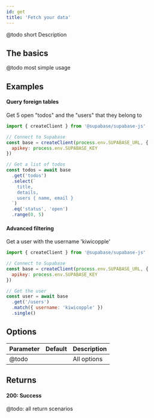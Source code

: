 ```yaml
---
id: get
title: 'Fetch your data'
---
```


@todo short Description

## The basics

@todo most simple usage


## Examples

#### Query foreign tables

Get 5 open "todos" and the "users" that they belong to
```js
import { createClient } from '@supabase/supabase-js'

// Connect to Supabase
const base = createClient(process.env.SUPABASE_URL, { 
  apikey: process.env.SUPABASE_KEY
})

// Get a list of todos
const todos = await base
  .get('todos')
  .select(`
    title,
    details,
    users { name, email }
  `)
  .eq('status', 'open')
  .range(0, 5)
```

#### Advanced filtering

Get a user with the username 'kiwicopple'
```js
import { createClient } from '@supabase/supabase-js'

// Connect to Supabase
const base = createClient(process.env.SUPABASE_URL, { 
  apikey: process.env.SUPABASE_KEY
})

// Get the user
const user = await base
  .get('/users')
  .match({ username: 'kiwicopple' })
  .single()
```



## Options


| Parameter | Default | Description                                 |
| --------- | ------- | ------------------------------------------- |
| @todo     |         | All options  |

## Returns

#### 200: Success

@todo: all return scenarios


